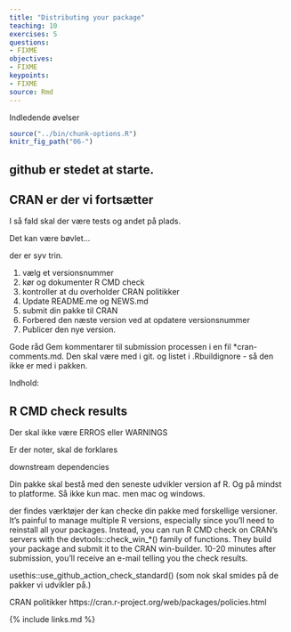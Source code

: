 ```yaml
---
title: "Distributing your package"
teaching: 10
exercises: 5
questions:
- FIXME
objectives:
- FIXME
keypoints:
- FIXME
source: Rmd
---
```


Indledende øvelser

```r
source("../bin/chunk-options.R")
knitr_fig_path("06-")
```

## github er stedet at starte.

## CRAN er der vi fortsætter

I så fald skal der være tests og andet på plads.

Det kan være bøvlet...

der er syv trin.

1. vælg et versionsnummer
2. kør og dokumenter R CMD check
3. kontroller at du overholder CRAN politikker
4. Update README.me og NEWS.md
5. submit din pakke til CRAN
6. Forbered den næste version ved at opdatere versionsnummer
7. Publicer den nye version.

Gode råd
Gem kommentarer til submission processen i en fil *cran-comments.md.
Den skal være med i git. og listet i .Rbuildignore - så den ikke er med i pakken.

Indhold:

## R CMD check results

Der skal ikke være ERROS eller WARNINGS

Er der noter, skal de forklares

downstream dependencies


Din pakke skal bestå med den seneste udvikler version af R. Og på mindst to
platforme. Så ikke kun mac. men mac og windows.

der findes værktøjer der kan checke din pakke med forskellige versioner.
It’s painful to manage multiple R versions, especially since you’ll need to reinstall all your packages. Instead, you can run R CMD check on CRAN’s servers with the devtools::check_win_*() family of functions. They build your package and submit it to the CRAN win-builder. 10-20 minutes after submission, you’ll receive an e-mail telling you the check results.

usethis::use_github_action_check_standard() (som nok skal smides på de pakker vi udvikler på.)


CRAN politikker
https://cran.r-project.org/web/packages/policies.html


{% include links.md %}